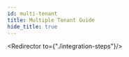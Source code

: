 ```yaml
---
id: multi-tenant
title: Multiple Tenant Guide
hide_title: true
---
```


<!-- COPY DOCS -->
<!-- ./thirdpartyemailpassword/common-customizations/saml/with-boxyhq/multi-tenant.mdx -->


<Redirector to={"./integration-steps"}/>